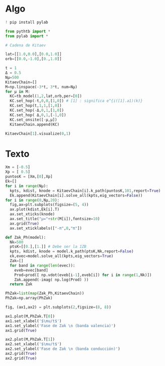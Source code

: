 # Algo
```python
! pip install pylab
```
```python
from pythtb import *
from pylab import *

# Cadena de Kitaev

lat=[[1.0,0.0],[0.0,1.0]]
orb=[[0.0,-1.0],[0.,1.0]]

t = 1
Δ = 0.5
Nμ=500
KitaevChain=[]
M=np.linspace(-3*t, 3*t, num=Nμ)
for μ in M:
  KC=tb_model(1,2,lat,orb,per=[0])
  KC.set_hop(-t,0,0,[1,0]) # [1] : significa e^{i([1].a1)(k)}
  KC.set_hop(t,1,1,[1,0])
  KC.set_hop(-Δ,0,1,[1,0])
  KC.set_hop( Δ,0,1,[-1,0])
  KC.set_onsite([-μ,μ])
  KitaevChain.append(KC)

KitaevChain[1].visualize(0,1)
```

# Texto
```python
Xm = [-0.5]
Xp = [ 0.5]
puntosK = [Xm,[0],Xp]
Ek=[]
for i in range(Nμ):
  kpts, kdist, knode = KitaevChain[i].k_path(puntosK,101,report=True)
  Ek.append(KitaevChain[i].solve_all(kpts,eig_vectors=False))
for i in range(0,Nμ,20):
  fig,ax=plt.subplots(figsize=(5, 4))
  ax.plot(kdist,Ek[i].T)
  ax.set_xticks(knode)
  ax.set_title("μ="+str(M[i]),fontsize=10)
  ax.grid(True)
  ax.set_xticklabels(["-π",0,"π"])
```

```python
def Zak_Ph(model):
  Nk=500
  ptsK=[[0.],[1.]] # Debe ser la 1ZB
  kpts, kdist, knode = model.k_path(ptsK,Nk,report=False)
  ϵk,evec=model.solve_all(kpts,eig_vectors=True)
  Zak=[]
  for band in range(len(evec)):
    eveb=evec[band]
    Prod=prod([ np.vdot(eveb[i-1],eveb[i]) for i in range(1,Nk)])
    Zak.append(-imag( np.log(Prod) ))
  return Zak
```

```python
PhZak=list(map(Zak_Ph,KitaevChain))
PhZak=np.array(PhZak)
```

```python

fig, (ax1,ax2) = plt.subplots(2,figsize=(8, 8))

ax1.plot(M,PhZak.T[0])
ax1.set_xlabel('$\mu/t$')
ax1.set_ylabel('Fase de Zak \n (banda valencia)')
ax1.grid(True)

ax2.plot(M,PhZak.T[1])
ax2.set_xlabel('$\mu/t$')
ax2.set_ylabel('Fase de Zak \n (banda conducción)')
ax2.grid(True)
ax2.grid(True)

```